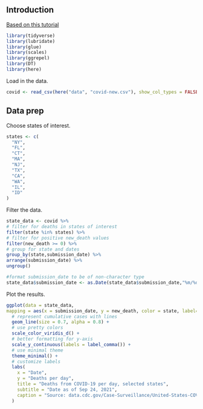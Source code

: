 


## Introduction

[Based on this tutorial](https://raw.githubusercontent.com/rstudio-education/datascience-box/master/course-materials/application-exercises/ae-01b-covid/covid.Rmd)


```r
library(tidyverse)
library(lubridate)
library(glue)
library(scales)
library(ggrepel)
library(DT)
library(here)
```

Load in the data.

```r
covid <- read_csv(here("data", "covid-new.csv"), show_col_types = FALSE)
```


## Data prep

Choose states of interest.

```r
states <- c(
  "NY",
  "FL",
  "CT",
  "MA",
  "NJ",
  "TX",
  "CA",
  "WA",
  "IL",
  "ID"
)
```

Filter the data.

```r
state_data <- covid %>%
# filter for deaths in states of interest
filter(state %in% states) %>%
# filter for positive new_death values
filter(new_death >= 0) %>%
# group for state and dates
group_by(state,submission_date) %>%
arrange(submission_date) %>%
ungroup()

#format submission_date to be of non-character type
state_data$submission_date <- as.Date(state_data$submission_date,"%m/%d/%Y")
```

Plot the results.

```r

ggplot(data = state_data,
mapping = aes(x = submission_date, y = new_death, color = state, label=state, group=state)) +
  # represent cumulative cases with lines
  geom_line(size = 0.7, alpha = 0.8) +
  # use pretty colors
  scale_color_viridis_d() +
  # better formatting for y-axis
  scale_y_continuous(labels = label_comma()) +
  # use minimal theme
  theme_minimal() +
  # customize labels
  labs(
    x = "Date",
    y = "Deaths per day",
    title = "Deaths from COVID-19 per day, selected states",
    subtitle = "Date as of Sep 24, 2021",
    caption = "Source: data.cdc.gov/Case-Surveillance/United-States-COVID-19-Cases-and-Deaths-by-State-o/9mfq-cb36/data"
  )
```
